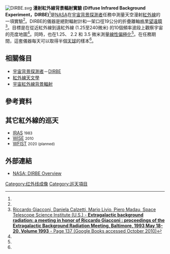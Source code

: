 [[File:DIRBE.svg|thumb]]
'''漫射紅外線背景輻射實驗 (Diffuse Infrared Background Experiment，DIRBE)'''<ref name=giapage137/>是[[NASA|NASA]]在[[宇宙背景探測者|宇宙背景探測者]]任務中測量天空漫射[[紅外線|紅外線]]的一項實驗<ref name=giapage137/>。DIRBE的儀器是絕對輻射計和一架口徑19公分的折疊離軸[[格里望遠鏡|格里望遠鏡]]<ref name=giapage137>[http://books.google.com/books?id=7bNzSbqpeYMC&pg=PA137&dq=Diffuse+Infrared+Background+Experiment&hl=en&ei=zL24TODfPIL48AaQ9dzTDg&sa=X&oi=book_result&ct=result&resnum=1&ved=0CCkQ6AEwAA#v=onepage&q=Diffuse%20Infrared%20Background%20Experiment&f=false Riccardo Giacconi, Daniela Calzetti, Mario Livio, Piero Madau, Space Telescope Science Institute (U.S.) - '''Extragalactic background radiation: a meeting in honor of Riccardo Giacconi : proceedings of the Extragalactic Background Radiation Meeting, Baltimore, 1993 May 18-20, Volume 1993''' - Page 137 (Google Books accessed October 2010)]</ref>。目標是在從近紅外線到遠紅外線 (1.25至240微米) 的10個頻率波段上觀察宇宙的亮度地圖<ref name=giapage137/>。同時，也在1.25、 2.2 和 3.5 微米測量[[線性偏極化|線性偏極化]]<ref name=giapage137/>。在任務期間，這套儀器每天可以取得半個[[天球|天球]]的樣本<ref name=giapage137/>。

==相關條目==
* [[宇宙背景探測者|宇宙背景探測者]]－[[宇宙背景探測者#歷史|DIRBE]]
* [[紅外線天文學|紅外線天文學]]
* [[宇宙紅外線背景輻射|宇宙紅外線背景輻射]]

==參考資料==
{{reflist}}

==其它紅外線的巡天==
* [[紅外線天文衛星|IRAS]] <small>1983</small>
* [[廣域紅外線巡天探測衛星|WISE]] <small>2010</small>
* [[廣域紅外線巡天望遠鏡|WFIST]] <small>2020 (planned)</small>

==外部連結==
*[http://lambda.gsfc.nasa.gov/product/cobe/dirbe_overview.cfm NASA: DIRBE Overview] {{Wayback|url=http://lambda.gsfc.nasa.gov/product/cobe/dirbe_overview.cfm |date=20210318050431 }}

[[Category:红外线成像|Category:红外线成像]]
[[Category:巡天項目|Category:巡天項目]]


{{NASA-stub}}